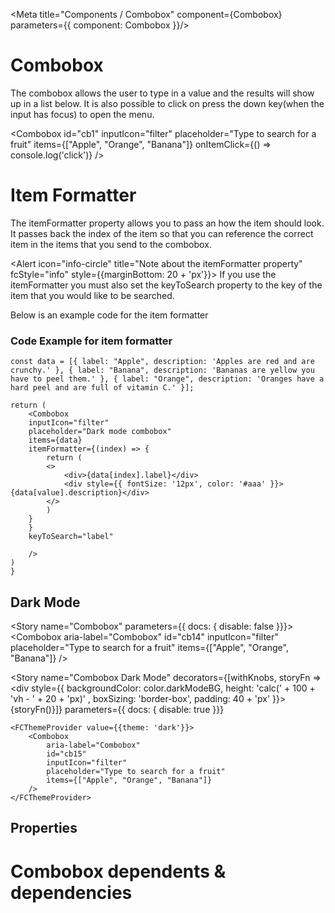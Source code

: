 

<Meta title="Components / Combobox" component={Combobox}  parameters={{ component: Combobox }}/>

# Combobox 

The combobox allows the user to type in a value and the results will show up in a list below.  It is also possible to click on press the down key(when the input has focus) to open the menu.

<Combobox
    id="cb1"
    inputIcon="filter"
    placeholder="Type to search for a fruit"
    items={["Apple", "Orange", "Banana"]}
    onItemClick={() => console.log('click')}
 />


# Item Formatter

The itemFormatter property allows you to pass an how the item should look.  It passes back the index of the item so that you can reference the correct item in the items that you send to the combobox.

<Alert icon="info-circle" title="Note about the itemFormatter property" fcStyle="info" style={{marginBottom: 20 + 'px'}}>
If you use the itemFormatter you must also set the keyToSearch property to the key of the item that you would like to be searched.
</Alert>

<ComboboxDemoItemFormatter />

Below is an example code for the item formatter

### Code Example for item formatter

    const data = [{ label: "Apple", description: 'Apples are red and are crunchy.' }, { label: "Banana", description: 'Bananas are yellow you have to peel them.' }, { label: "Orange", description: 'Oranges have a hard peel and are full of vitamin C.' }];

    return (
        <Combobox
        inputIcon="filter"
        placeholder="Dark mode combobox"
        items={data}
        itemFormatter={(index) => {
            return (
            <>
                <div>{data[index].label}</div>
                <div style={{ fontSize: '12px', color: '#aaa' }}>{data[value].description}</div>
            </>
            )
        }
        }
        keyToSearch="label"

        />
    )
    }
## Dark Mode
<ComboboxDemo />



<Story name="Combobox" parameters={{ docs: { disable: false }}}>
	<Combobox
        aria-label="Combobox"
        id="cb14"
        inputIcon="filter"
        placeholder="Type to search for a fruit"
        items={["Apple", "Orange", "Banana"]}
    />
</Story>


<Story name="Combobox Dark Mode" 
decorators={[withKnobs, storyFn => <div style={{ backgroundColor: color.darkModeBG, height: 'calc(' + 100 + 'vh - ' + 20 + 'px)' , boxSizing: 'border-box', padding: 40 + 'px' }}>{storyFn()}</div>]}
parameters={{ docs: { disable: true  }}}
>
    <FCThemeProvider value={{theme: 'dark'}}>
        <Combobox
            aria-label="Combobox"
            id="cb15"
            inputIcon="filter"
            placeholder="Type to search for a fruit"
            items={["Apple", "Orange", "Banana"]}
        />
    </FCThemeProvider>
</Story>

## Properties

<ArgsTable for={Combobox} story="Combobox" />

# Combobox dependents & dependencies
<DependenciesTable titleDependencies='Dependencies' titleDependents='Dependents' of={Combobox} />
